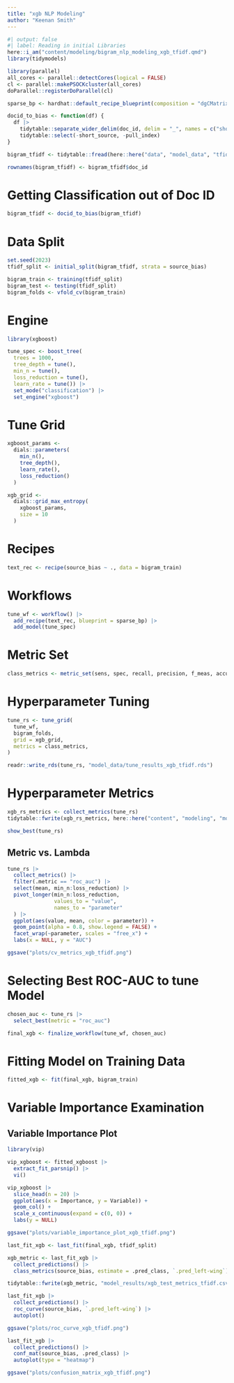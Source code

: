 ---
title: "xgb NLP Modeling"
author: "Keenan Smith"
---

```{r}
#| output: false
#| label: Reading in initial Libraries
here::i_am("content/modeling/bigram_nlp_modeling_xgb_tfidf.qmd")
library(tidymodels)

library(parallel)
all_cores <- parallel::detectCores(logical = FALSE)
cl <- parallel::makePSOCKcluster(all_cores)
doParallel::registerDoParallel(cl)

sparse_bp <- hardhat::default_recipe_blueprint(composition = "dgCMatrix")

docid_to_bias <- function(df) {
  df |>
    tidytable::separate_wider_delim(doc_id, delim = "_", names = c("short_source", "pull_index", "source_bias"), cols_remove = TRUE) |>
    tidytable::select(-short_source, -pull_index)
}
```

```{r}
bigram_tfidf <- tidytable::fread(here::here("data", "model_data", "tfidf_bigram_df_4k.csv.gz"))

rownames(bigram_tfidf) <- bigram_tfidf$doc_id
```

# Getting Classification out of Doc ID

```{r}
bigram_tfidf <- docid_to_bias(bigram_tfidf)
```

# Data Split

```{r}
set.seed(2023)
tfidf_split <- initial_split(bigram_tfidf, strata = source_bias)

bigram_train <- training(tfidf_split)
bigram_test <- testing(tfidf_split)
bigram_folds <- vfold_cv(bigram_train)
```

# Engine

```{r}
library(xgboost)

tune_spec <- boost_tree(
  trees = 1000,
  tree_depth = tune(), 
  min_n = tune(),
  loss_reduction = tune(),
  learn_rate = tune()) |>
  set_mode("classification") |>
  set_engine("xgboost")
```

# Tune Grid

```{r}
xgboost_params <- 
  dials::parameters(
    min_n(),
    tree_depth(),
    learn_rate(),
    loss_reduction()
  )

xgb_grid <- 
  dials::grid_max_entropy(
    xgboost_params, 
    size = 10
  )
```

# Recipes

```{r}
text_rec <- recipe(source_bias ~ ., data = bigram_train)
```

# Workflows

```{r}
tune_wf <- workflow() |>
  add_recipe(text_rec, blueprint = sparse_bp) |>
  add_model(tune_spec)
```

# Metric Set

```{r}
class_metrics <- metric_set(sens, spec, recall, precision, f_meas, accuracy, roc_auc, pr_auc)
```

# Hyperparameter Tuning

```{r}
tune_rs <- tune_grid(
  tune_wf,
  bigram_folds,
  grid = xgb_grid,
  metrics = class_metrics,
)

readr::write_rds(tune_rs, "model_data/tune_results_xgb_tfidf.rds")
```

# Hyperparameter Metrics

```{r}
xgb_rs_metrics <- collect_metrics(tune_rs)
tidytable::fwrite(xgb_rs_metrics, here::here("content", "modeling", "model_results", "xgb_rs_metrics_tfidf_bigrams_4k.csv"))

show_best(tune_rs)
```

## Metric vs. Lambda

```{r}
tune_rs |>
  collect_metrics() |>
  filter(.metric == "roc_auc") |>
  select(mean, min_n:loss_reduction) |>
  pivot_longer(min_n:loss_reduction,
               values_to = "value",
               names_to = "parameter"
  ) |>
  ggplot(aes(value, mean, color = parameter)) +
  geom_point(alpha = 0.8, show.legend = FALSE) +
  facet_wrap(~parameter, scales = "free_x") +
  labs(x = NULL, y = "AUC")

ggsave("plots/cv_metrics_xgb_tfidf.png")
```

# Selecting Best ROC-AUC to tune Model

```{r}
chosen_auc <- tune_rs |>
  select_best(metric = "roc_auc")

final_xgb <- finalize_workflow(tune_wf, chosen_auc)
```

# Fitting Model on Training Data

```{r}
fitted_xgb <- fit(final_xgb, bigram_train)
```

# Variable Importance Examination

## Variable Importance Plot

```{r}
library(vip)

vip_xgboost <- fitted_xgboost |>
  extract_fit_parsnip() |>
  vi()

vip_xgboost |>
  slice_head(n = 20) |>
  ggplot(aes(x = Importance, y = Variable)) +
  geom_col() +
  scale_x_continuous(expand = c(0, 0)) +
  labs(y = NULL)

ggsave("plots/variable_importance_plot_xgb_tfidf.png")
```

```{r}
last_fit_xgb <- last_fit(final_xgb, tfidf_split)

xgb_metric <- last_fit_xgb |>
  collect_predictions() |>
  class_metrics(source_bias, estimate = .pred_class, `.pred_left-wing`)

tidytable::fwrite(xgb_metric, "model_results/xgb_test_metrics_tfidf.csv")

last_fit_xgb |>
  collect_predictions() |>
  roc_curve(source_bias, `.pred_left-wing`) |>
  autoplot()

ggsave("plots/roc_curve_xgb_tfidf.png")

last_fit_xgb |>
  collect_predictions() |>
  conf_mat(source_bias, .pred_class) |>
  autoplot(type = "heatmap")

ggsave("plots/confusion_matrix_xgb_tfidf.png")
```

